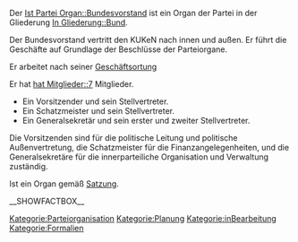 Der [[Ist Partei Organ::Bundesvorstand]] ist ein Organ der Partei in der Gliederung [[In Gliederung::Bund]]. 

Der Bundesvorstand vertritt den KUKeN nach innen und außen. Er führt die Geschäfte auf Grundlage der Beschlüsse der Parteiorgane.

Er arbeitet nach seiner [[Hat Geschäftsordnung::go_bundesvorstand|Geschäftsortung]]

Er hat [[hat Mitglieder::7]] Mitglieder.

*Ein Vorsitzender und sein Stellvertreter.
*Ein Schatzmeister und sein Stellvertreter.
*Ein Generalsekretär und sein erster und zweiter Stellvertreter.

Die Vorsitzenden sind für die politische Leitung und politische Außenvertretung, die Schatzmeister für die Finanzangelegenheiten, und die Generalsekretäre für die innerparteiliche Organisation und Verwaltung zuständig.

Ist ein Organ gemäß [[Ist definiert in Satzung::Satzung#.C2.A7_9a_-_Der_Bundesvorstand|Satzung]].

__SHOWFACTBOX__

[[Kategorie:Parteiorganisation]]
[[Kategorie:Planung]]
[[Kategorie:inBearbeitung]]
[[Kategorie:Formalien]]